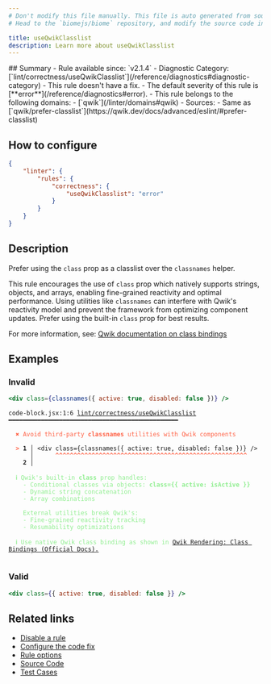 ```yaml
---
# Don't modify this file manually. This file is auto generated from source, and you will lose your changes next time the website is built.
# Head to the `biomejs/biome` repository, and modify the source code in there.

title: useQwikClasslist
description: Learn more about useQwikClasslist
---
```


<Tabs>
<TabItem label="JSX and TSX" icon="seti:javascript">
## Summary
- Rule available since: `v2.1.4`
- Diagnostic Category: [`lint/correctness/useQwikClasslist`](/reference/diagnostics#diagnostic-category)
- This rule doesn't have a fix.
- The default severity of this rule is [**error**](/reference/diagnostics#error).
- This rule belongs to the following domains:
  - [`qwik`](/linter/domains#qwik)
- Sources: 
  - Same as [`qwik/prefer-classlist`](https://qwik.dev/docs/advanced/eslint/#prefer-classlist)

## How to configure
```json title="biome.json"
{
	"linter": {
		"rules": {
			"correctness": {
				"useQwikClasslist": "error"
			}
		}
	}
}

```
## Description
Prefer using the `class` prop as a classlist over the `classnames` helper.

This rule encourages the use of `class` prop which natively supports strings, objects, and arrays, enabling fine-grained reactivity and optimal performance. Using utilities like `classnames` can interfere with Qwik's reactivity model and prevent the framework from optimizing component updates. Prefer using the built-in `class` prop for best results.

For more information, see: [Qwik documentation on class bindings](https://qwik.dev/docs/components/rendering/#class-and-style-bindings)

## Examples

### Invalid

```jsx
<div class={classnames({ active: true, disabled: false })} />
```

<pre class="language-text"><code class="language-text">code-block.jsx:1:6 <a href="https://biomejs.dev/linter/rules/use-qwik-classlist">lint/correctness/useQwikClasslist</a> ━━━━━━━━━━━━━━━━━━━━━━━━━━━━━━━━━━━━━━━━━━━━━━━<br /><br />  <strong><span style="color: Tomato;">✖</span></strong> <span style="color: Tomato;">Avoid third-party </span><span style="color: Tomato;"><strong>classnames</strong></span><span style="color: Tomato;"> utilities with Qwik components</span><br />  <br />  <strong><span style="color: Tomato;">&gt;</span></strong> <strong>1 │ </strong>&lt;div class=&#123;classnames(&#123; active: true, disabled: false &#125;)&#125; /&gt;<br />   <strong>   │ </strong>     <strong><span style="color: Tomato;">^</span></strong><strong><span style="color: Tomato;">^</span></strong><strong><span style="color: Tomato;">^</span></strong><strong><span style="color: Tomato;">^</span></strong><strong><span style="color: Tomato;">^</span></strong><strong><span style="color: Tomato;">^</span></strong><strong><span style="color: Tomato;">^</span></strong><strong><span style="color: Tomato;">^</span></strong><strong><span style="color: Tomato;">^</span></strong><strong><span style="color: Tomato;">^</span></strong><strong><span style="color: Tomato;">^</span></strong><strong><span style="color: Tomato;">^</span></strong><strong><span style="color: Tomato;">^</span></strong><strong><span style="color: Tomato;">^</span></strong><strong><span style="color: Tomato;">^</span></strong><strong><span style="color: Tomato;">^</span></strong><strong><span style="color: Tomato;">^</span></strong><strong><span style="color: Tomato;">^</span></strong><strong><span style="color: Tomato;">^</span></strong><strong><span style="color: Tomato;">^</span></strong><strong><span style="color: Tomato;">^</span></strong><strong><span style="color: Tomato;">^</span></strong><strong><span style="color: Tomato;">^</span></strong><strong><span style="color: Tomato;">^</span></strong><strong><span style="color: Tomato;">^</span></strong><strong><span style="color: Tomato;">^</span></strong><strong><span style="color: Tomato;">^</span></strong><strong><span style="color: Tomato;">^</span></strong><strong><span style="color: Tomato;">^</span></strong><strong><span style="color: Tomato;">^</span></strong><strong><span style="color: Tomato;">^</span></strong><strong><span style="color: Tomato;">^</span></strong><strong><span style="color: Tomato;">^</span></strong><strong><span style="color: Tomato;">^</span></strong><strong><span style="color: Tomato;">^</span></strong><strong><span style="color: Tomato;">^</span></strong><strong><span style="color: Tomato;">^</span></strong><strong><span style="color: Tomato;">^</span></strong><strong><span style="color: Tomato;">^</span></strong><strong><span style="color: Tomato;">^</span></strong><strong><span style="color: Tomato;">^</span></strong><strong><span style="color: Tomato;">^</span></strong><strong><span style="color: Tomato;">^</span></strong><strong><span style="color: Tomato;">^</span></strong><strong><span style="color: Tomato;">^</span></strong><strong><span style="color: Tomato;">^</span></strong><strong><span style="color: Tomato;">^</span></strong><strong><span style="color: Tomato;">^</span></strong><strong><span style="color: Tomato;">^</span></strong><strong><span style="color: Tomato;">^</span></strong><strong><span style="color: Tomato;">^</span></strong><strong><span style="color: Tomato;">^</span></strong><strong><span style="color: Tomato;">^</span></strong><br />    <strong>2 │ </strong><br />  <br />  <strong><span style="color: lightgreen;">ℹ</span></strong> <span style="color: lightgreen;">Qwik's built-in </span><span style="color: lightgreen;"><strong>class</strong></span><span style="color: lightgreen;"> prop handles:<br /></span>    <span style="color: lightgreen;">- Conditional classes via objects: </span><span style="color: lightgreen;"><strong>class=&#123;&#123; active: isActive &#125;&#125;</strong></span><span style="color: lightgreen;"><br /></span>    <span style="color: lightgreen;">- Dynamic string concatenation<br /></span>    <span style="color: lightgreen;">- Array combinations<br /></span>    <span style="color: lightgreen;"><br /></span>    <span style="color: lightgreen;">External utilities break Qwik's:<br /></span>    <span style="color: lightgreen;">- Fine-grained reactivity tracking<br /></span>    <span style="color: lightgreen;">- Resumability optimizations</span><br />  <br />  <strong><span style="color: lightgreen;">ℹ</span></strong> <span style="color: lightgreen;">Use native Qwik class binding as shown in </span><span style="color: lightgreen;"><a href="https://qwik.dev/docs/components/tasks/">Qwik Rendering: Class Bindings (Official Docs).</a></span><br />  <br /></code></pre>

### Valid

```jsx
<div class={{ active: true, disabled: false }} />
```

## Related links

- [Disable a rule](/linter/#disable-a-rule)
- [Configure the code fix](/linter#configure-the-code-fix)
- [Rule options](/linter/#rule-options)
- [Source Code](https://github.com/biomejs/biome/blob/main/crates/biome_js_analyze/src/lint/correctness/use_qwik_classlist.rs)
- [Test Cases](https://github.com/biomejs/biome/blob/main/crates/biome_js_analyze/tests/specs/correctness/useQwikClasslist)

</TabItem>
</Tabs>

